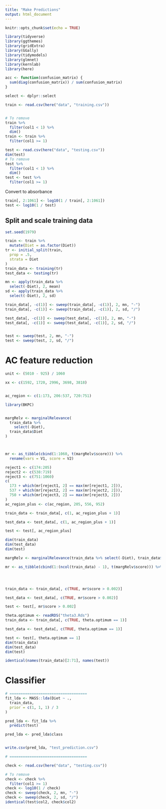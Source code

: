 ```yaml
---
title: "Make Predictions"
output: html_document
---
```


```r
knitr::opts_chunk$set(echo = TRUE)
```


```r
library(tidyverse)
library(ggthemes)
library(gridExtra)
library(GGally)
library(tidymodels)
library(glmnet)
library(kernlab)
library(here)

acc <- function(confusion_matrix) {
  sum(diag(confusion_matrix)) / sum(confusion_matrix)
}

select <- dplyr::select
```


```r


train <- read.csv(here("data", "training.csv"))


# To remove
train %>%
  filter(col1 < 1) %>%
  dim()
train <- train %>%
  filter(col1 >= 1)
```




```r
test <- read.csv(here("data", "testing.csv"))
dim(test)
# To remove
test %>%
  filter(col1 < 1) %>%
  dim()
test <- test %>%
  filter(col1 >= 1)
```

Convert to absorbance
```r
train[, 2:1061] <- log10(1 / train[, 2:1061])
test <- log10(1 / test)
```


## Split and scale training data

```r


set.seed(1979)

train <- train %>%
  mutate(Diet = as.factor(Diet))
tr <- initial_split(train,
  prop = .5,
  strata = Diet
)
train_data <- training(tr)
test_data <- testing(tr)

mn <- apply(train_data %>%
  select(-Diet), 2, mean)
sd <- apply(train_data %>%
  select(-Diet), 2, sd)

train_data[, -c(1)] <- sweep(train_data[, -c(1)], 2, mn, "-")
train_data[, -c(1)] <- sweep(train_data[, -c(1)], 2, sd, "/")

test_data[, -c(1)] <- sweep(test_data[, -c(1)], 2, mn, "-")
test_data[, -c(1)] <- sweep(test_data[, -c(1)], 2, sd, "/")


test <- sweep(test, 2, mn, "-")
test <- sweep(test, 2, sd, "/")
```

# AC feature reduction


```r
unit <- (5010 - 925) / 1060

xx <- c(1592, 1720, 2996, 3698, 3818)


ac_region <- c(1:173, 206:537, 720:751)
```







```r


library(BKPC)


margRelv <- marginalRelevance(
  train_data %>%
    select(-Diet),
  train_data$Diet
)



mr <- as_tibble(cbind(1:1060, t(margRelv$score))) %>%
  rename(vars = V1, score = V2)
```


```r

reject1 <- c(174:205)
reject2 <- c(538:719)
reject3 <- c(751:1060)
c(
  173 + which(mr[reject1, 2] == max(mr[reject1, 2])),
  537 + which(mr[reject2, 2] == max(mr[reject2, 2])),
  750 + which(mr[reject3, 2] == max(mr[reject3, 2]))
)
ac_region_plus <- c(ac_region, 205, 556, 952)
```

```r

train_data <- train_data[, c(1, ac_region_plus + 1)]

test_data <- test_data[, c(1, ac_region_plus + 1)]

test <- test[, ac_region_plus]

dim(train_data)
dim(test_data)
dim(test)
```


```r


margRelv <- marginalRelevance(train_data %>% select(-Diet), train_data$Diet)

mr <- as_tibble(cbind(1:(ncol(train_data) - 1), t(margRelv$score))) %>% rename(vars = V1, score = V2)




train_data <- train_data[, c(TRUE, mr$score > 0.002)]

test_data <- test_data[, c(TRUE, mr$score > 0.002)]

test <- test[, mr$score > 0.002]
```







```r
theta.optimum <- readRDS("theta3.Rds")
train_data <- train_data[, c(TRUE, theta.optimum == 1)]

test_data <- test_data[, c(TRUE, theta.optimum == 1)]

test <- test[, theta.optimum == 1]
dim(train_data)
dim(test_data)
dim(test)

identical(names(train_data)[2:71], names(test))
```

# Classifier


```r
# ===================================
fit_lda <- MASS::lda(Diet ~ .,
  train_data,
  prior = c(1, 1, 1) / 3
)

pred_lda <- fit_lda %>%
  predict(test)

pred_lda <- pred_lda$class


write.csv(pred_lda, "test_prediction.csv")

# ===================================

check <- read.csv(here("data", "testing.csv"))

# To remove
check <- check %>%
  filter(col1 >= 1)
check <- log10(1 / check)
check <- sweep(check, 2, mn, "-")
check <- sweep(check, 2, sd, "/")
identical(test$col2, check$col2)
```

